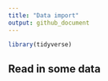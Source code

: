 ```yaml
---
title: "Data import"
output: github_document
---
```


```r
library(tidyverse)
```

## Read in some data



